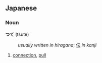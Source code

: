 ==Japanese==

===Noun===
'''つて''' (tsute)
:''usually written in hiragana''; [[伝]] ''in kanji''

#[[connection]], [[pull]]